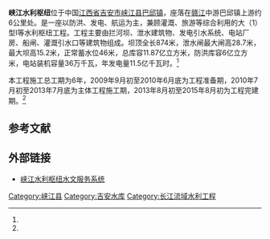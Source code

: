 '''峡江水利枢纽'''位于中国[[江西省|江西省]][[吉安市|吉安市]][[峡江县|峡江县]][[巴邱镇|巴邱镇]]，座落在[[赣江|赣江]]中游巴邱镇上游约6公里处。是一座以防洪、发电、航运为主，兼顾灌溉、旅游等综合利用的大（1）型Ⅰ等水利枢纽工程。工程主要由拦河坝、泄水建筑物、发电引水系统、电站厂房、船闸、灌溉引水口等建筑物组成。坝顶全长874米，泄水闸最大闸高28.7米，最大坝高15.2米，正常蓄水位46米，总库容11.87亿立方米，防洪库容6亿立方米，电站装机容量36万千瓦，年发电量11.5亿千瓦时。<ref name="jxxjtv"/>

本工程施工总工期为6年，2009年9月初至2010年6月底为工程准备期，2010年7月初至2013年7月底为主体工程施工期，2013年8月初至2015年8月初为工程完建期。<ref name="unhyd"/>

== 参考文献 ==
{{Reflist|30em|refs=
<ref name="jxxjtv">{{cite web | url = http://www.jxxjtv.com/zjxj/mqfc/201411/t20141101_2165136.html | title = 峡江水利枢纽工程简介 | publisher = 峡江县广播电视台 | date = 2014-11-01 | accessdate = 2016-11-07 | archive-date = 2016-10-21 | archive-url = https://web.archive.org/web/20161021155906/http://jxxjtv.com/zjxj/mqfc/201411/t20141101_2165136.html | dead-url = yes }}</ref>

<ref name="unhyd">{{cite web | url = http://server.unhyd.com/xj/info.aspx | title = 峡江水利枢纽工程情况简介 | publisher = 吉安市水文局 | accessdate = 2016-11-07 | archive-url = https://web.archive.org/web/20120103023301/http://server.unhyd.com/xj/info.aspx | archive-date = 2012-01-03 | dead-url = yes }}</ref>
}}

== 外部链接 ==
* [http://server.unhyd.com/xj/default.aspx 峡江水利枢纽水文服务系统] {{Wayback|url=http://server.unhyd.com/xj/default.aspx |date=20180411205937 }}

{{江西小作品}}
{{Jiangxi Reservoir}}
{{DEFAULTSORT:X峡}}

[[Category:峡江县|Category:峡江县]]
[[Category:吉安水库|Category:吉安水库]]
[[Category:长江流域水利工程|Category:长江流域水利工程]]